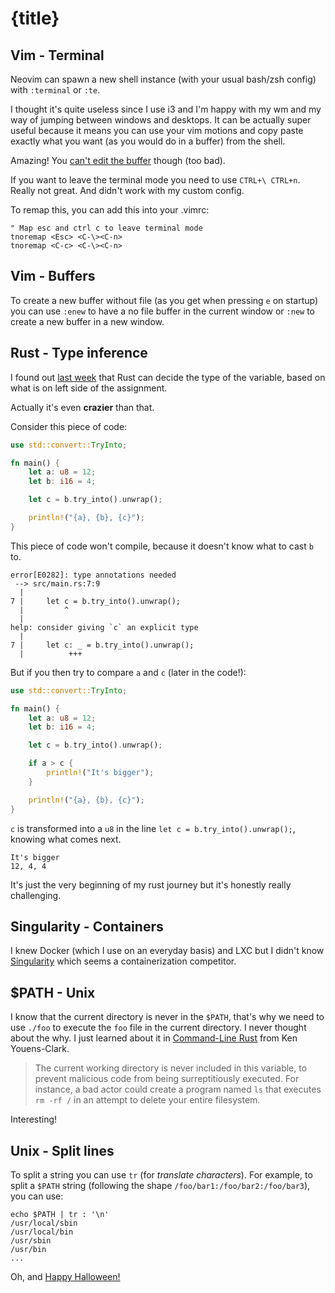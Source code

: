 

<ArticleLayout title={title} description={description} publishedAt={publishedAt}>

# {title}

## Vim - Terminal

Neovim can spawn a new shell instance (with your usual bash/zsh config) with `:terminal` or `:te`.

I thought it's quite useless since I use i3 and I'm happy with my wm and my way of jumping between windows and desktops. It can be actually super useful because it means you can use your vim motions and copy paste exactly what you want (as you would do in a buffer) from the shell.

Amazing! You [can't edit the buffer](https://github.com/neovim/neovim/issues/8805) though (too bad).

If you want to leave the terminal mode you need to use `CTRL+\ CTRL+n`. Really not great. And didn't work with my custom config.

To remap this, you can add this into your .vimrc:

```vimscript
" Map esc and ctrl c to leave terminal mode
tnoremap <Esc> <C-\><C-n>
tnoremap <C-c> <C-\><C-n>
```

## Vim - Buffers

To create a new buffer without file (as you get when pressing `e` on startup) you can use `:enew` to have a no file buffer in the current window or `:new` to create a new buffer in a new window.

## Rust - Type inference

I found out [last week](/articles/twil-2022-42) that Rust can decide the type of the variable, based on what is on left side of the assignment.

Actually it's even **crazier** than that.

Consider this piece of code:

```rust
use std::convert::TryInto;

fn main() {
    let a: u8 = 12;
    let b: i16 = 4;

    let c = b.try_into().unwrap();

    println!("{a}, {b}, {c}");
}
```

This piece of code won't compile, because it doesn't know what to cast `b` to.

```
error[E0282]: type annotations needed
 --> src/main.rs:7:9
  |
7 |     let c = b.try_into().unwrap();
  |         ^
  |
help: consider giving `c` an explicit type
  |
7 |     let c: _ = b.try_into().unwrap();
  |          +++
```

But if you then try to compare `a` and `c` (later in the code!):

```rust
use std::convert::TryInto;

fn main() {
    let a: u8 = 12;
    let b: i16 = 4;

    let c = b.try_into().unwrap();

    if a > c {
        println!("It's bigger");
    }

    println!("{a}, {b}, {c}");
}
```

`c` is transformed into a `u8` in the line `let c = b.try_into().unwrap();`, knowing what comes next.

```
It's bigger
12, 4, 4
```

It's just the very beginning of my rust journey but it's honestly really challenging.

## Singularity - Containers

I knew Docker (which I use on an everyday basis) and LXC but I didn't know [Singularity](<https://en.wikipedia.org/wiki/Singularity_(software)>) which seems a containerization competitor.

## $PATH - Unix

I know that the current directory is never in the `$PATH`, that's why we need to use `./foo` to execute the `foo` file in the current directory. I never thought about the why. I just learned about it in [Command-Line Rust](https://www.oreilly.com/library/view/command-line-rust/9781098109424/) from Ken Youens-Clark.

> The current working directory is never included in this variable, to prevent malicious code from being surreptitiously executed. For instance, a bad actor could create a program named `ls` that executes `rm -rf /` in an attempt to delete your entire filesystem.

Interesting!

## Unix - Split lines

To split a string you can use `tr` (for _translate characters_). For example, to split a `$PATH` string (following the shape `/foo/bar1:/foo/bar2:/foo/bar3`), you can use:

```
echo $PATH | tr : '\n'
/usr/local/sbin
/usr/local/bin
/usr/sbin
/usr/bin
...
```

Oh, and [Happy Halloween!](https://media.giphy.com/media/12PYE6k7H674GY/giphy.gif)

</ArticleLayout>

